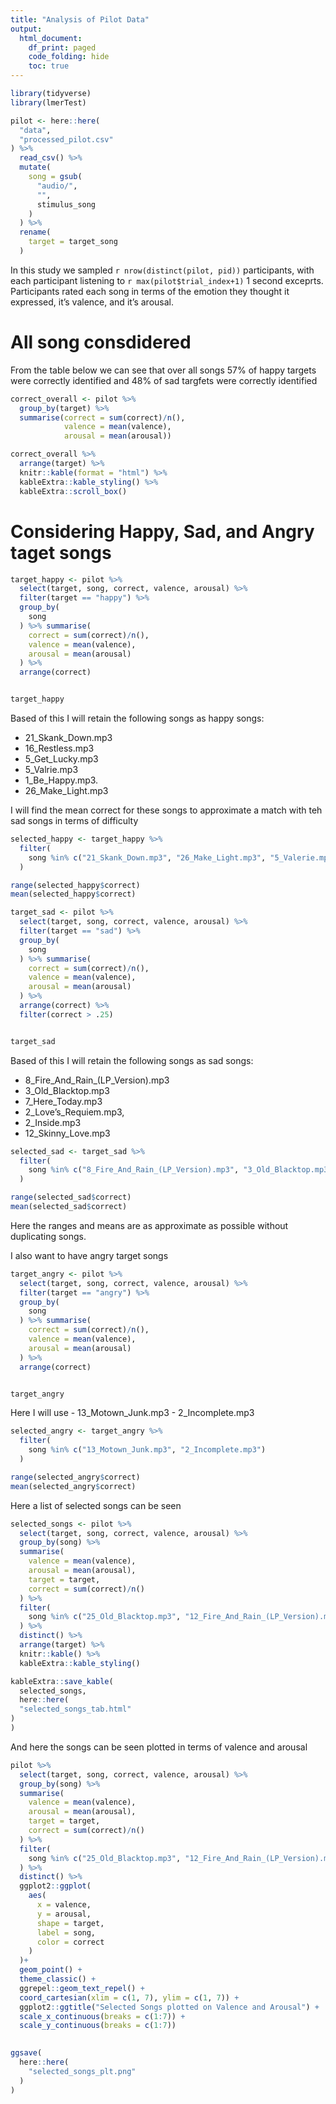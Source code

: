 ```yaml
---
title: "Analysis of Pilot Data"
output:
  html_document:
    df_print: paged
    code_folding: hide
    toc: true
---
```


```r
library(tidyverse)
library(lmerTest)
```

```r
pilot <- here::here(
  "data",
  "processed_pilot.csv"
) %>% 
  read_csv() %>% 
  mutate(
    song = gsub(
      "audio/",
      "",
      stimulus_song
    )
  ) %>% 
  rename(
    target = target_song
  )
```

In this study we sampled `r nrow(distinct(pilot, pid))` participants, with each participant listening to `r max(pilot$trial_index+1)` 1 second exceprts. Participants rated each song in terms of the emotion they thought it expressed, it's valence, and it's arousal. 

# All song consdidered

From the table below we can see that over all songs 57% of happy targets were correctly identified and 48% of sad targfets were correctly identified
```r
correct_overall <- pilot %>% 
  group_by(target) %>% 
  summarise(correct = sum(correct)/n(),
            valence = mean(valence),
            arousal = mean(arousal))

correct_overall %>% 
  arrange(target) %>% 
  knitr::kable(format = "html") %>% 
  kableExtra::kable_styling() %>% 
  kableExtra::scroll_box()
```

# Considering Happy, Sad, and Angry taget songs

```r
target_happy <- pilot %>% 
  select(target, song, correct, valence, arousal) %>% 
  filter(target == "happy") %>% 
  group_by(
    song
  ) %>% summarise(
    correct = sum(correct)/n(),
    valence = mean(valence),
    arousal = mean(arousal)
  ) %>% 
  arrange(correct)


target_happy  
```

Based of this I will retain the following songs as happy songs: 

- 21_Skank_Down.mp3
- 16_Restless.mp3
- 5_Get_Lucky.mp3
- 5_Valrie.mp3
- 1_Be_Happy.mp3.
- 26_Make_Light.mp3
  
I will find the mean correct for these songs to approximate a match with teh sad songs in terms of difficulty 

```r
selected_happy <- target_happy %>% 
  filter(
    song %in% c("21_Skank_Down.mp3", "26_Make_Light.mp3", "5_Valerie.mp3", "11_Be_Happy.mp3", "16_Restless.mp3", "5_Get_Lucky.mp3") 
  )

range(selected_happy$correct)
mean(selected_happy$correct)

```

  
```r
target_sad <- pilot %>% 
  select(target, song, correct, valence, arousal) %>% 
  filter(target == "sad") %>% 
  group_by(
    song
  ) %>% summarise(
    correct = sum(correct)/n(),
    valence = mean(valence),
    arousal = mean(arousal)
  ) %>% 
  arrange(correct) %>% 
  filter(correct > .25)


target_sad  
```

Based of this I will retain the following songs as sad songs: 

- 8_Fire_And_Rain_(LP_Version).mp3
- 3_Old_Blacktop.mp3	
- 7_Here_Today.mp3	
- 2_Love's_Requiem.mp3,
- 2_Inside.mp3
- 12_Skinny_Love.mp3

```r
selected_sad <- target_sad %>% 
  filter(
    song %in% c("8_Fire_And_Rain_(LP_Version).mp3", "3_Old_Blacktop.mp3", "15_Here_Today.mp3", "7_Here_Today.mp3", "2_Inside.mp3", "12_Skinny_Love.mp3") 
  )

range(selected_sad$correct)
mean(selected_sad$correct)
```


Here the ranges and means are as approximate as possible without duplicating songs. 

I also want to have angry target songs 

```r
target_angry <- pilot %>% 
  select(target, song, correct, valence, arousal) %>% 
  filter(target == "angry") %>% 
  group_by(
    song
  ) %>% summarise(
    correct = sum(correct)/n(),
    valence = mean(valence),
    arousal = mean(arousal)
  ) %>% 
  arrange(correct)


target_angry  
```

Here I will use 
- 13_Motown_Junk.mp3
- 2_Incomplete.mp3

```r
selected_angry <- target_angry %>% 
  filter(
    song %in% c("13_Motown_Junk.mp3", "2_Incomplete.mp3") 
  )

range(selected_angry$correct)
mean(selected_angry$correct)
```


Here a list of selected songs can be seen

```r
selected_songs <- pilot %>% 
  select(target, song, correct, valence, arousal) %>% 
  group_by(song) %>%
  summarise(
    valence = mean(valence),
    arousal = mean(arousal),
    target = target,
    correct = sum(correct)/n()
  ) %>% 
  filter(
    song %in% c("25_Old_Blacktop.mp3", "12_Fire_And_Rain_(LP_Version).mp3", "15_Here_Today.mp3", "2_Love's_Requiem.mp3", "2_Inside.mp3", "12_Skank_Down.mp3", "26_Make_Light.mp3", "28_Valerie.mp3", "11_Be_Happy.mp3", "16_Restless.mp3", "13_Motown_Junk.mp3", "2_Incomplete.mp3")
  ) %>% 
  distinct() %>% 
  arrange(target) %>% 
  knitr::kable() %>% 
  kableExtra::kable_styling()

kableExtra::save_kable(
  selected_songs,
  here::here(
  "selected_songs_tab.html"
)
)

```

And here the songs can be seen plotted in terms of valence and arousal
```r
pilot %>% 
  select(target, song, correct, valence, arousal) %>% 
  group_by(song) %>%
  summarise(
    valence = mean(valence),
    arousal = mean(arousal),
    target = target,
    correct = sum(correct)/n()
  ) %>% 
  filter(
    song %in% c("25_Old_Blacktop.mp3", "12_Fire_And_Rain_(LP_Version).mp3", "15_Here_Today.mp3", "2_Love's_Requiem.mp3", "2_Inside.mp3", "12_Skank_Down.mp3", "26_Make_Light.mp3", "28_Valerie.mp3", "11_Be_Happy.mp3", "16_Restless.mp3", "13_Motown_Junk.mp3", "2_Incomplete.mp3")
  ) %>% 
  distinct() %>% 
  ggplot2::ggplot(
    aes(
      x = valence,
      y = arousal,
      shape = target,
      label = song,
      color = correct
    ) 
  )+
  geom_point() +
  theme_classic() +
  ggrepel::geom_text_repel() +
  coord_cartesian(xlim = c(1, 7), ylim = c(1, 7)) +
  ggplot2::ggtitle("Selected Songs plotted on Valence and Arousal") +
  scale_x_continuous(breaks = c(1:7)) +
  scale_y_continuous(breaks = c(1:7))
  

ggsave(
  here::here(
    "selected_songs_plt.png"
  )
)

```